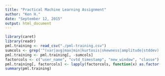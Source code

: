 ```yaml
---
title: "Practical Machine Learning Assignment"
author: "Ken H."
date: "September 12, 2015"
output: html_document
---
```


```r
library(caret)
library(readr)
pml.training <- read_csv("./pml-training.csv")
sumcols <- grep('^(var|avg|max|min|kurtosis|skewness|amplitude|stddev)', colnames(pml.training))
pml.training <- pml.training[, -sumcols]
factorcols <- c("user_name", "cvtd_timestamp", "new_window", "classe")
pml.training[, factorcols] <- lapply(factorcols, function(x) as.factor(pml.training[, x]))
summary(pml.training)

```

